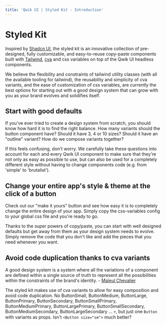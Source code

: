 ```yaml
---
title: 'Qwik UI | Styled Kit - Introduction'
---
```



# Styled Kit

Inspired by [Shadcn UI](https://ui.shadcn.com/), the styled kit is an innovative collection of pre-designed, fully customizable, and easy-to-reuse copy-paste components built with [Tailwind](https://tailwindcss.com), [cva](https://cva.style/docs) and css variables on top of the Qwik UI headless components.

We believe the flexibility and constraints of tailwind utility classes (with all the available tooling for tailwind), the reusability and simplicity of cva variants, and the ease of customization of css variables, are currently the best options for starting out with a good design system that can grow with you as your brand evolves and solidifies itself.

## Start with good defaults

If you've ever tried to create a design system from scratch, you should know how hard it is to find the right balance. How many variants should the button component have? Should it have 3, 4 or 10 sizes? Should it have an "outline" variant? How do we compose variants together?

If this feels confusing, don't worry. We carefully take these questions into account for each and every Qwik UI component to make sure that they're not only as easy as possible to use, but can also be used for a completely different style without having to change components code (e.g. from 'simple' to 'brutalist').

## Change your entire app's style & theme at the click of a button

Check out our "make it yours" button and see how easy it is to completely change the entire design of your app. Simply copy the css-variables config to your global css file and you're ready to go.

Thanks to the super powers of copy/paste, you can start with well designed defaults but get away from them as your design system needs to evolve. Simply remove the code that you don't like and add the pieces that you need whenever you want.

## Avoid code duplication thanks to cva variants

A good design system is a system where all the variations of a component are defined within a single source of truth to represent all the possibilities within the constraints of the brand's identity. - [Maïeul Chevalier](https://x.com/maiieul)

The styled kit makes use of cva variants to allow for easy composition and avoid code duplication. No ButtonSmall, ButtonMedium, ButtonLarge, ButtonPrimary, ButtonSecondary, ButtonSmallPrimary, ButtonMediumPrimary, ButtonLargePrimary, ButtonSmallSecondary, ButtonMediumSecondary, ButtonLargeSecondary ... 💀, but just one `Button` with variants as props. Isn't `<Button size="sm">` much better?

